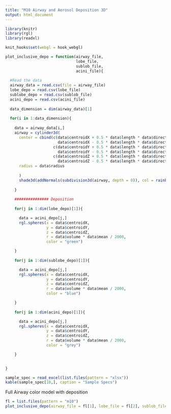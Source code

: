 ```yaml
---
title: "M10 Airway and Aerosol Deposition 3D"
output: html_document
---
```


```r
library(knitr)
library(rgl)
library(readxl)

knit_hooks$set(webgl = hook_webgl)

plot_inclusive_depo = function(airway_file,
                               lobe_file,
                               sublob_file,
                               acini_file){
  
  #Read the data
  airway_data = read.csv(file = airway_file)
  lobe_depo = read.csv(lobe_file)
  sublobe_depo = read.csv(sublob_file)
  acini_depo = read.csv(acini_file)
  
  data_dimension = dim(airway_data)[1]
  
  for(i in 1:data_dimension){
    
    data = airway_data[i,]
    airway = cylinder3d(
      center = cbind(c(data$centroidX + 0.5 * data$length * data$directionX,
                       data$centroidX - 0.5 * data$length * data$directionX),
                     c(data$centroidY + 0.5 * data$length * data$directionY,
                       data$centroidY - 0.5 * data$length * data$directionY),
                     c(data$centroidZ + 0.5 * data$length * data$directionZ,
                       data$centroidZ - 0.5 * data$length * data$directionZ)),
      radius = data$radius
        
      )
      shade3d(addNormals(subdivision3d(airway, depth = 0)), col = rainbow(data_dimension)[i])
      
    }
    
    ############### Deposition 
    
    for(j in 1:dim(lobe_depo)[1]){

      data = acini_depo[j,]
      rgl.spheres(x = data$centroidX,
                  y = data$centroidY,
                  z = data$centroidZ,
                  r = data$volume * data$mean / 2000,
                  color = "green")

    }
    
    for(j in 1:dim(sublobe_depo)[1]){

      data = acini_depo[j,]
      rgl.spheres(x = data$centroidX,
                  y = data$centroidY,
                  z = data$centroidZ,
                  r = data$volume * data$mean / 2000,
                  color = "blue")

    }
    
    for(j in 1:dim(acini_depo)[1]){

      data = acini_depo[j,]
      rgl.spheres(x = data$centroidX,
                  y = data$centroidY,
                  z = data$centroidZ,
                  r = data$volume * data$mean / 2000,
                  color = "grey")

    }

  
}


```

```r

sample_spec = read_excel(list.files(pattern = "xlsx"))
kable(sample_spec[10,], caption = "Sample Specs")

```

Full Airway color model with deposition

```r

fl = list.files(pattern = "m10")
plot_inclusive_depo(airway_file = fl[1], lobe_file = fl[2], sublob_file = fl[4], acini_file = fl[3])

```
